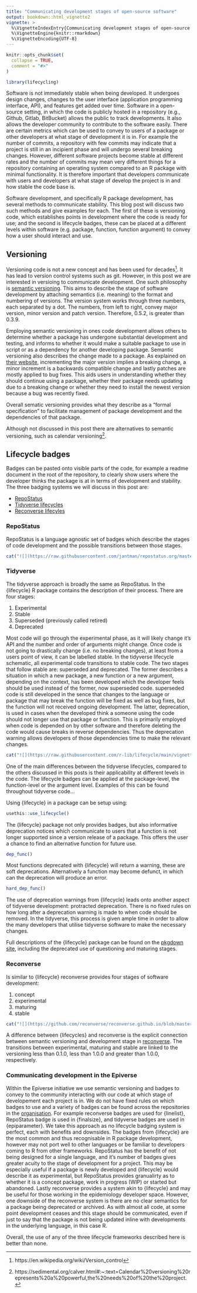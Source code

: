 ```yaml
---
title: "Communicating development stages of open-source software"
output: bookdown::html_vignette2
vignette: >
  %\VignetteIndexEntry{Communicating development stages of open-source software}
  %\VignetteEngine{knitr::rmarkdown}
  %\VignetteEncoding{UTF-8}
---
```


```r
knitr::opts_chunk$set(
  collapse = TRUE,
  comment = "#>"
)
```

```r
library(lifecycling)
```

Software is not immediately stable when being developed. It undergoes design changes, changes to the user interface (application programming interface, API), and features get added over time. Software in a open-source setting, in which the code is publicly hosted in a repository (e.g., Github, Gitlab, BitBucket) allows the public to track developments. It also allows the developer community to contribute to the software easily.  There are certain metrics which can be used to convey to users of a package or other developers at what stage of development it is in. For example the number of commits, a repository with few commits may indicate that a project is still in an incipient phase and will undergo several breaking changes. However, different software projects become stable at different rates and the number of commits may mean very different things for a repository containing an operating system compared to an R package with minimal functionality. It is therefore important that developers communicate with users and developers at what stage of develop the project is in and how stable the code base is. 

Software development, and specifically R package development, has several methods to communicate stability. This blog post will discuss two such methods and give examples for each. The first of these is versioning code, which establishes points in development where the code is ready for use; and the second is lifecycle badges, these can be placed at a different levels within software (e.g. package, function, function argument) to convey how a user should interact and use.

## Versioning

Versioning code is not a new concept and has been used for decades[^1]. It has lead to version control systems such as git. However, in this post we are interested in versioing to communicate development. One such philosophy is [semantic versioning](https://semver.org/). This aims to describe the stage of software development by attaching semantics (i.e. meaning) to the format and numbering of versions. The version system works through three numbers, each separated by a dot. The numbers, from left to right, convey major version, minor version and patch version. Therefore, 0.5.2, is greater than 0.3.9.

Employing semantic versioning in ones code development allows others to determine whether a package has undergone substantial development and testing, and informs to whether it would make a suitable package to use in script or as a dependency for another developing package. Semantic versioning also describes the change made to a package. As explained on [their website](https://semver.org/), incrementing the major version implies a breaking change, a minor increment is a backwards compatible change and lastly patches are mostly applied to bug fixes. This aids users in understanding whether they should continue using a package, whether their package needs updating due to a breaking change or whether they need to install the newest version because a bug was recently fixed. 

Overall sematic versioning provides what they describe as a "formal specification" to facilitate management of package development and the dependencies of that package.

Although not discussed in this post there are alternatives to  semantic versioning, such as calendar versioning[^2].

## Lifecycle badges

Badges can be pasted onto visible parts of the code, for example a readme document in the root of the repository, to clearly show users where the developer thinks the package is at in terms of development and stability. The three badging systems we will discuss in this post are: 

- [RepoStatus](https://www.repostatus.org/)
- [Tidyverse lifecycles](https://lifecycle.r-lib.org/)
- [Reconverse lifecyles](https://www.reconverse.org/lifecycle.html)

### RepoStatus

RepoStatus is a language agnostic set of badges which describe the stages of code development and the possible transitions between those stages.

```r
cat("![](https://raw.githubusercontent.com/jantman/repostatus.org/master/gh_pages/images/lifecycle.svg)\n")
```

### Tidyverse

The tidyverse approach is broadly the same as RepoStatus. In the {lifecycle} R package contains the description of their process. There are four stages: 

1. Experimental
2. Stable
3. Superseded (previously called retired)
4. Deprecated

Most code will go through the experimental phase, as it will likely change it's API and the number and order of arguments might change. Once code is not going to drastically change (i.e. no breaking changes), at least from a users point of view, it can be labelled stable. In the tidyverse lifecycle schematic, all experimental code transitions to stable code. The two stages that follow stable are: superseded and deprecated. The former describes a situation in which a new package, a new function or a new argument, depending on the context, has been developed which the developer feels should be used instead of the former, now superseded code. superseded code is still developed in the sence that changes to the language or package that may break the function will be fixed as well as bug fixes, but the function will not received ongoing development. The latter, deprecation, is used in cases when the developed think a someone using the code should not longer use that package or function. This is primarily employed when code is depended on by other software and therefore deleting the code would cause breaks in reverse dependencies. Thus the deprecation warning allows developers of those dependencies time to make the relevant changes. 
```r
cat("![](https://raw.githubusercontent.com/r-lib/lifecycle/main/vignettes/figures/lifecycle.svg)\n")
```

One of the main differences between the tidyverse lifecycles, compared to the others discussed in this posts is their applicability at different levels in the code. The lifecycle badges can be applied at the package-level, the function-level or the argument level. Examples of this can be found throughout tidyverse code...

Using {lifecycle} in a package can be setup using:

```r
usethis::use_lifecycle()
```

The {lifecycle} package not only provides badges, but also informative deprecation notices which communicate to users that a function is not longer supported since a version release of a package. This offers the user a chance to find an alternative function for future use. 

```r
dep_func()
```

Most functions deprecated with {lifecycle} will return a warning, these are soft deprecations. Alternatively a function may become defunct, in which can the deprecation will produce an error.

```r
hard_dep_func()
```

The use of deprecation warnings from {lifecycle} leads onto another aspect of tidyverse development: protracted deprecation. There is no fixed rules on how long after a deprecation warning is made to when code should be removed. In the tidyverse, this process is given ample time in order to allow the many developers that utilise tidyverse software to make the necessary changes. 

Full descriptions of the {lifecycle} package can be found on the [pkgdown site](https://lifecycle.r-lib.org/index.html), including the deprecated use of questioning and maturing stages.

### Reconverse

Is similar to {lifecycle} reconverse provides four stages of software development:

1. concept
2. experimental
3. maturing
4. stable

```r
cat("![](https://github.com/reconverse/reconverse.github.io/blob/master/images/lifecycle_no_text.png)\n")
```

A difference between {lifecycles} and reconverse is the explicit connection between semantic versioning and development stage in [reconverse](https://www.reconverse.org/lifecycle.html). The transitions between experimental, maturing and stable are linked to the versioning less than 0.1.0, less than 1.0.0 and greater than 1.0.0, respectively.

### Communicating development in the Epiverse

Within the Epiverse initiative we use semantic versioning and badges to convey to the community interacting with our code at which stage of developement each project is in. We do not have fixed rules on which badges to use and a variety of badges can be found across the repositories in the [organisation](https://github.com/epiverse-trace). For example reconverse badges are used for {linelist}, RepoStatus badge is used in {finalsize}, and tidyverse badges are used in {epiparameter}. We take this approach as no lifecycle badging system is perfect, each with benefits and downsides. The badges from {lifecycle} are the most common and thus recognisable in R package development, however may not port well to other languages or be familiar to developers coming to R from other frameworks. RepoStatus has the benefit of not being designed for a single language, and it's number of badges gives greater acuity to the stage of development for a project. This may be especially useful if a package is newly developed and {lifecycle} would describe it as experimental, but RepoStatus provides granualirty as to whether it is a concept package, work in progress (WIP) or started but abandoned. Lastly reconverse provides a system akin to {lifecycle} and may be useful for those working in the epidemiology developer space. However, one downside of the reconverse system is there are no clear semantics for a package being deprecated or archived. As with almost all code, at some point development ceases and this stage should be communicated, even if just to say that the package is not being updated inline with developments in the underlying language, in this case R.

Overall, the use of any of the three lifecycle frameworks described here is better than none.

[^1]: https://en.wikipedia.org/wiki/Version_control
[^2]: https://sedimental.org/calver.html#:~:text=Calendar%20versioning%20represents%20a%20powerful,the%20needs%20of%20the%20project.
